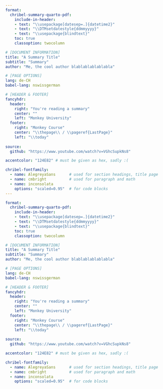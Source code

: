 ```yaml
---
format:
  chribel-summary-quarto-pdf:
    include-in-header:
    - text: "\\usepackage[datesep=.]{datetime2}"
    - text: "\\DTMsetdatestyle{ddmmyyyy}"
    - text: "\\usepackage{blindtext}"
    toc: true
    classoption: twocolumn

# [DOCUMENT INFORMATION]
title: "A Summary Title"
subtitle: "Summary"
author: "Me, the cool author blablablablablabla"

# [PAGE OPTIONS]
lang: de-CH
babel-lang: nswissgerman

# [HEADER & FOOTER]
fancyhdr:
  header:
    right: "You're reading a summary"
    center: ""
    left: "Monkey University"
  footer:
    right: "Monkey Course"
    center: "\\thepage\\ / \\pageref{LastPage}"
    left: "\\today"
  
source:
  github: "https://www.youtube.com/watch?v=VGhcSupkNs8"

accentcolor: "124E82" # must be given as hex, sadly :(

chribel-fontfamily:
  - name: AlegreyaSans      # used for section headings, title page
  - name: cmbright          # used for paragraph and math
  - name: inconsolata
    options: "scaled=0.95"  # for code blocks
---
```


```{=latex}
\blinddocument
```

```yaml
format:
  chribel-summary-quarto-pdf:
    include-in-header:
    - text: "\\usepackage[datesep=.]{datetime2}"
    - text: "\\DTMsetdatestyle{ddmmyyyy}"
    - text: "\\usepackage{blindtext}"
    toc: true
    classoption: twocolumn

# [DOCUMENT INFORMATION]
title: "A Summary Title"
subtitle: "Summary"
author: "Me, the cool author blablablablablabla"

# [PAGE OPTIONS]
lang: de-CH
babel-lang: nswissgerman

# [HEADER & FOOTER]
fancyhdr:
  header:
    right: "You're reading a summary"
    center: ""
    left: "Monkey University"
  footer:
    right: "Monkey Course"
    center: "\\thepage\\ / \\pageref{LastPage}"
    left: "\\today"
  
source:
  github: "https://www.youtube.com/watch?v=VGhcSupkNs8"

accentcolor: "124E82" # must be given as hex, sadly :(

chribel-fontfamily:
  - name: AlegreyaSans      # used for section headings, title page
  - name: cmbright          # used for paragraph and math
  - name: inconsolata
    options: "scaled=0.95"  # for code blocks
```